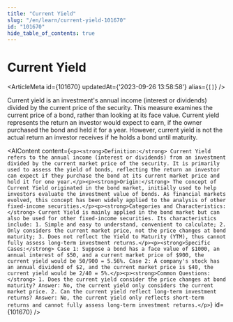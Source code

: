 ```yaml
---
title: "Current Yield"
slug: "/en/learn/current-yield-101670"
id: "101670"
hide_table_of_contents: true
---
```



# Current Yield

<ArticleMeta id={101670} updatedAt={'2023-09-26 13:58:58'} alias={`[]`} />
<div className='border-solid border-b border-t-0 my-4 border-[var(--ifm-color-gray-300)]' />

Current yield is an investment's annual income (interest or dividends) divided by the current price of the security. This measure examines the current price of a bond, rather than looking at its face value. Current yield represents the return an investor would expect to earn, if the owner purchased the bond and held it for a year. However, current yield is not the actual return an investor receives if he holds a bond until maturity.

<AIContent content={`<p><strong>Definition:</strong> Current Yield refers to the annual income (interest or dividends) from an investment divided by the current market price of the security. It is primarily used to assess the yield of bonds, reflecting the return an investor can expect if they purchase the bond at its current market price and hold it for one year.</p><p><strong>Origin:</strong> The concept of Current Yield originated in the bond market, initially used to help investors evaluate the investment value of bonds. As financial markets evolved, this concept has been widely applied to the analysis of other fixed-income securities.</p><p><strong>Categories and Characteristics:</strong> Current Yield is mainly applied in the bond market but can also be used for other fixed-income securities. Its characteristics include: 1. Simple and easy to understand, convenient to calculate; 2. Only considers the current market price, not the price changes at bond maturity; 3. Does not reflect the Yield to Maturity (YTM), thus cannot fully assess long-term investment returns.</p><p><strong>Specific Cases:</strong> Case 1: Suppose a bond has a face value of $1000, an annual interest of $50, and a current market price of $900, the current yield would be 50/900 = 5.56%. Case 2: A company's stock has an annual dividend of $2, and the current market price is $40, the current yield would be 2/40 = 5%.</p><p><strong>Common Questions:</strong> 1. Does the current yield consider the price changes at bond maturity? Answer: No, the current yield only considers the current market price. 2. Can the current yield reflect long-term investment returns? Answer: No, the current yield only reflects short-term returns and cannot fully assess long-term investment returns.</p>`} id={101670} />
